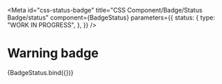 <!-- @license CC0-1.0 -->


<Meta
  id="css-status-badge"
  title="CSS Component/Badge/Status Badge/status"
  component={BadgeStatus}
  parameters={{
    status: {
      type: "WORK IN PROGRESS",
    },
  }}
/>

# Warning badge

<Canvas>
  <Story
    name="warning"
    args={{
      status: "warning",
      textContent: "warning",
    }}
  >
    {BadgeStatus.bind({})}
  </Story>
</Canvas>
